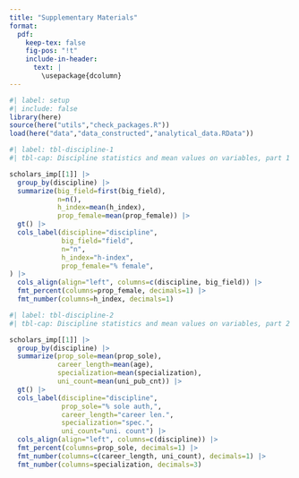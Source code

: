 ```yaml
---
title: "Supplementary Materials"
format:
  pdf:
    keep-tex: false
    fig-pos: "!t"
    include-in-header: 
      text: |
        \usepackage{dcolumn}
---
```


```r
#| label: setup
#| include: false
library(here)
source(here("utils","check_packages.R"))
load(here("data","data_constructed","analytical_data.RData"))
```
 

```r
#| label: tbl-discipline-1
#| tbl-cap: Discipline statistics and mean values on variables, part 1

scholars_imp[[1]] |>
  group_by(discipline) |>
  summarize(big_field=first(big_field),
            n=n(),
            h_index=mean(h_index),
            prop_female=mean(prop_female)) |>
  gt() |>
  cols_label(discipline="discipline",
             big_field="field",
             n="n",
             h_index="h-index",
             prop_female="% female",
) |>
  cols_align(align="left", columns=c(discipline, big_field)) |>
  fmt_percent(columns=prop_female, decimals=1) |>
  fmt_number(columns=h_index, decimals=1)
```

```r
#| label: tbl-discipline-2
#| tbl-cap: Discipline statistics and mean values on variables, part 2

scholars_imp[[1]] |>
  group_by(discipline) |>
  summarize(prop_sole=mean(prop_sole),
            career_length=mean(age),
            specialization=mean(specialization),
            uni_count=mean(uni_pub_cnt)) |>
  gt() |>
  cols_label(discipline="discipline",
             prop_sole="% sole auth,",
             career_length="career len.",
             specialization="spec.",
             uni_count="uni. count") |>
  cols_align(align="left", columns=c(discipline)) |>
  fmt_percent(columns=prop_sole, decimals=1) |>
  fmt_number(columns=c(career_length, uni_count), decimals=1) |>
  fmt_number(columns=specialization, decimals=3)
```

